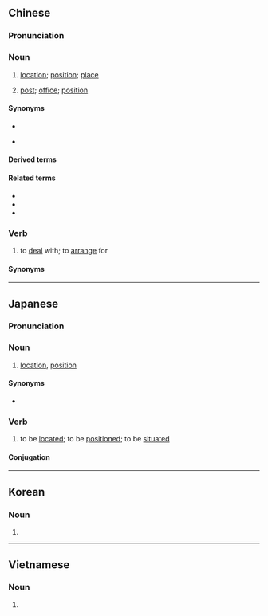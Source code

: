 ==Chinese==
{{zh-forms}}

===Pronunciation===
{{zh-pron
|m=wèizhì,tl=y
|c=wai6 zi3
|ca=LL-Q9186-Luilui6666-位置.wav
|h=pfs=vi-chṳ
|mn=ūi-tì
|mn-t=ui7 di3
|w=3hhue tsr
|cat=n,v
}}

===Noun===
{{head|zh|noun}} {{tlb|zh|countable}}

# [[location]]; [[position]]; [[place]] {{zh-mw|m:個}}
#: {{zh-x|地理 位置|geographical '''location'''}}
#: {{zh-x|具體 位置|exact '''location'''}}
#: {{zh-x|您 所 在 的 位置。|You are here.}}
# [[post]]; [[office]]; [[position]] {{zh-mw|個}}

====Synonyms====
* {{sense|location}}
{{zh-syn-saurus|地點}}
* {{sense|post}}
{{zh-syn-saurus|職位}}

====Derived terms====
{{zh-der|地理位置}}

====Related terms====
* {{zh-l|地位}}
* {{zh-l|位於}}
* {{zh-l|位子}}

===Verb===
{{zh-verb}}

# {{lb|zh|literary}} to [[deal]] with; to [[arrange]] for

====Synonyms====
{{zh-syn-saurus|安置}}

{{zh-cat|Elementary}}

----

==Japanese==
{{ja-kanjitab|い|ち|yomi=on}}

===Pronunciation===
{{ja-pron|いち|acc=1|y=o}}

===Noun===
{{ja-noun|いち}}

# [[location]], [[position]]
#: {{ja-usex|[[現%在]]'''位%置'''|げん%ざい '''い%ち'''|lit=current '''position'''|you are here {{q|as on a map}}}}
#: {{ja-usex|'''位置'''に[[つく|つい]]て、[[用意]]、[[ドン]]！|'''いち''' に ついて、ようい、ドン！|On your '''marks'''; get set; go!}}

====Synonyms====
* {{ja-r|場%所|ば%しょ}}

===Verb===
{{ja-verb-suru|いち}}

# to be [[located]]; to be [[positioned]]; to be [[situated]]
#: {{ja-usex|宮%崎%県 は 九%州%地%方 の 南%東%部 に '''位%置 する''' 県。|^みや%ざき%-けん は ^きゅう%しゅう-%ち%ほう の なん%とう%ぶ に '''い%ち する''' けん。|Miyazaki prefecture '''is situated''' in the southeastern part of the Kyūshū region.}}

====Conjugation====
{{ja-suru|いち}}

----

==Korean==
{{ko-hanjatab}}

===Noun===
{{ko-noun|hj|hangeul=위치}}

# {{hanja form of|위치|[[location]]}}

----

==Vietnamese==
{{vi-hantutab}}

===Noun===
{{vi-noun|sc=Hani}}

# {{han tu form of|vị trí|[[location]]}}